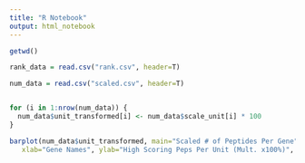 ```yaml
---
title: "R Notebook"
output: html_notebook
---
```



```r
getwd()

rank_data = read.csv("rank.csv", header=T)

num_data = read.csv("scaled.csv", header=T)


for (i in 1:nrow(num_data)) {
  num_data$unit_transformed[i] <- num_data$scale_unit[i] * 100
}

barplot(num_data$unit_transformed, main="Scaled # of Peptides Per Gene",
   xlab="Gene Names", ylab="High Scoring Peps Per Unit (Mult. x100%)", col="lightblue2", names=num_data$name)

```

